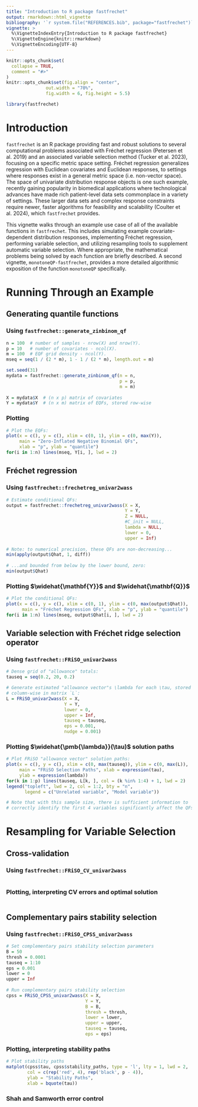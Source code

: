 ```yaml
---
title: "Introduction to R package fastfrechet"
output: rmarkdown::html_vignette
bibliography: '`r system.file("REFERENCES.bib", package="fastfrechet")`'
vignette: >
  %\VignetteIndexEntry{Introduction to R package fastfrechet}
  %\VignetteEngine{knitr::rmarkdown}
  %\VignetteEncoding{UTF-8}
---
```


```r
knitr::opts_chunk$set(
  collapse = TRUE,
  comment = "#>"
)
knitr::opts_chunk$set(fig.align = "center", 
               out.width = "70%",
               fig.width = 6, fig.height = 5.5)
```

```r
library(fastfrechet)
```

# Introduction

`fastfrechet` is an R package providing fast and robust solutions to several computational problems associated with Fréchet regression (Petersen et al. 2019) and an associated variable selection method (Tucker et al. 2023), focusing on a specific metric space setting. Fréchet regression generalizes regression with Euclidean covariates and Euclidean responses, to settings where responses exist in a general metric space (i.e. non-vector space). The space of univariate distribution response objects is one such example, recently gaining popularity in biomedical applications where technological advances have made rich patient-level data sets commonplace in a variety of settings. These larger data sets and complex response constraints require newer, faster algorithms for feasibility and scalability (Coulter et al. 2024), which `fastfrechet` provides.\

This vignette walks through an example use case of all of the available
functions in `fastfrechet`. This includes simulating example covariate-dependent distribution responses, implementing Fréchet regression, performing variable selection, and utilizing resampling tools to supplement automatic variable selection. Where appropriate, the mathematical problems being solved by each function are briefly described. A second vignette, `monotoneQP-fastfrechet`, provides a more detailed algorithmic exposition of the function `monotoneQP` specifically.


# Running Through an Example

## Generating quantile functions

### Using `fastfrechet::generate_zinbinom_qf`

```r
n = 100  # number of samples - nrow(X) and nrow(Y).
p = 10   # number of covariates - ncol(X).
m = 100  # EQF grid density - ncol(Y).
mseq = seq(1 / (2 * m), 1 - 1 / (2 * m), length.out = m)

set.seed(31)
mydata = fastfrechet::generate_zinbinom_qf(n = n,
                                           p = p,
                                           m = m)
 
X = mydata$X  # (n x p) matrix of covariates
Y = mydata$Y  # (n x m) matrix of EQFs, stored row-wise
```


### Plotting

```r
# Plot the EQFs:
plot(x = c(), y = c(), xlim = c(0, 1), ylim = c(0, max(Y)),
     main = "Zero-Inflated Negative Binomial QFs",
     xlab = "p", ylab = "quantile")
for(i in 1:n) lines(mseq, Y[i, ], lwd = 2)

```


## Fréchet regression

### Using `fastfrechet::frechetreg_univar2wass`

```r
# Estimate conditional QFs:
output = fastfrechet::frechetreg_univar2wass(X = X,
                                             Y = Y,
                                             Z = NULL,
                                             #C_init = NULL,
                                             lambda = NULL,
                                             lower = 0,
                                             upper = Inf)
 
# Note: to numerical precision, these QFs are non-decreasing...
min(apply(output$Qhat, 1, diff))
 
# ...and bounded from below by the lower bound, zero:
min(output$Qhat)
```


### Plotting $\widehat{\mathbf{Y}}$ and $\widehat{\mathbf{Q}}$

```r
# Plot the conditional QFs:
plot(x = c(), y = c(), xlim = c(0, 1), ylim = c(0, max(output$Qhat)),
      main = "Fréchet Regression QFs", xlab = "p", ylab = "quantile")
for(i in 1:n) lines(mseq, output$Qhat[i, ], lwd = 2)

```


## Variable selection with Fréchet ridge selection operator

### Using `fastfrechet::FRiSO_univar2wass`

```r
# Dense grid of "allowance" totals:
tauseq = seq(0.2, 20, 0.2)

# Generate estimated "allowance vector"s \lambda for each \tau, stored
# column-wise in matrix `L`:
L = FRiSO_univar2wass(X = X,
                      Y = Y,
                      lower = 0,
                      upper = Inf,
                      tauseq = tauseq,
                      eps = 0.001,
                      nudge = 0.001)
```



### Plotting $\widehat{\pmb{\lambda}}(\tau)$ solution paths

```r
# Plot FRiSO "allowance vector" solution paths:
plot(x = c(), y = c(), xlim = c(0, max(tauseq)), ylim = c(0, max(L)),
     main = "FRiSO Selection Paths", xlab = expression(tau),
     ylab = expression(lambda))
for(k in 1:p) lines(tauseq, L[k, ], col = (k %in% 1:4) + 1, lwd = 2)
legend("topleft", lwd = 2, col = 1:2, bty = "n",
       legend = c("Unrelated variable", "Model variable"))

# Note that with this sample size, there is sufficient information to
# correctly identify the first 4 variables significantly affect the QFs.
```

# Resampling for Variable Selection

## Cross-validation

### Using `fastfrechet::FRiSO_CV_univar2wass`

```r




```

### Plotting, interpreting CV errors and optimal solution

```r




```

## Complementary pairs stability selection

### Using `fastfrechet::FRiSO_CPSS_univar2wass`

```r

# Set complementary pairs stability selection parameters
B = 50
thresh = 0.0001
tauseq = 1:10
eps = 0.001
lower = 0
upper = Inf
 
# Run complementary pairs stability selection
cpss = FRiSO_CPSS_univar2wass(X = X,
                              Y = Y,
                              B = B,
                              thresh = thresh,
                              lower = lower,
                              upper = upper,
                              tauseq = tauseq,
                              eps = eps)

```

### Plotting, interpreting stability paths

```r
# Plot stability paths
matplot(cpss$tau, cpss$stability_paths, type = 'l', lty = 1, lwd = 2,
        col = c(rep('red', 4), rep('black', p - 4)),
        ylab = "Stability Paths",
        xlab = bquote(tau))
```

### Shah and Samworth error control



